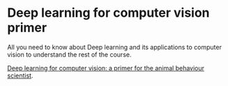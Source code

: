 # Deep learning for computer vision primer {#sec-dl-cv}

All you need to know about Deep learning and its applications to computer vision to understand the rest of the course.

[Deep learning for computer vision: a primer for the animal behaviour scientist](https://sfmig.github.io/slides-dl-for-cv-primer).